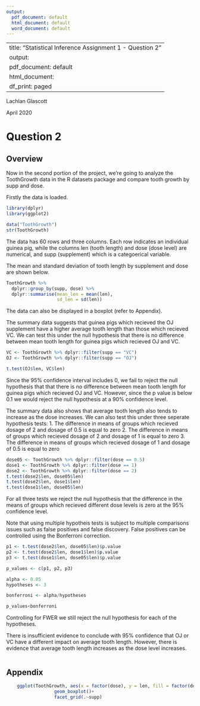 ---
output:
  pdf_document: default
  html_document: default
  word_document: default
---

---
title: "Statistical Inference Assignment 1 - Question 2"
output:
  pdf_document: default
  html_document:
    df_print: paged
---
Lachlan Glascott

April 2020

# Question 2

## Overview
Now in the second portion of the project, we're going to analyze the ToothGrowth data in the R datasets package and compare tooth growth by supp and dose.

Firstly the data is loaded.

```{r load, include=FALSE}
library(dplyr)
library(ggplot2)
```


```{r data}
data("ToothGrowth")
str(ToothGrowth)

```
The data has 60 rows and three columns. Each row indicates an individual guinea pig, while the columns len (tooth length) and dose (dose level) are numerical, and supp (supplement) which is a categoerical variable.

The mean and standard deviation of tooth length by supplement and dose are shown below. 

```{r tooth mean and sd}
ToothGrowth %>% 
  dplyr::group_by(supp, dose) %>% 
  dplyr::summarise(mean_len = mean(len),
                   sd_len = sd(len))

```

The data can also be displayed in a boxplot (refer to Appendix).

The summary data suggests that guinea pigs which recieved the OJ supplement have a higher average tooth length than those which recieved VC. We can test this under the null hypothesis that there is no difference between mean tooth length for guinea pigs which recieved OJ and VC.

```{r supp}
VC <- ToothGrowth %>% dplyr::filter(supp == "VC")
OJ <- ToothGrowth %>% dplyr::filter(supp == "OJ")

t.test(OJ$len, VC$len)

```

Since the 95% confidence interval includes 0, we fail to reject the null hypothesis that that there is no difference between mean tooth length for guinea pigs which recieved OJ and VC. However, since the p value is below 0.1 we would reject the null hypothesis at a 90% confidence level. 

The summary data also shows that average tooth length also tends to increase as the dose increases. We can also test this under three seperate hypothesis tests:
1. The difference in means of groups which recieved dosage of 2 and dosage of 0.5 is equal to zero
2. The difference in means of groups which recieved dosage of 2 and dosage of 1 is equal to zero
3. The difference in means of groups which recieved dosage of 1 and dosage of 0.5 is equal to zero

```{r dose}
dose05 <- ToothGrowth %>% dplyr::filter(dose == 0.5)
dose1 <- ToothGrowth %>% dplyr::filter(dose == 1)
dose2 <- ToothGrowth %>% dplyr::filter(dose == 2)
t.test(dose2$len, dose05$len)
t.test(dose2$len, dose1$len)
t.test(dose1$len, dose05$len)

```

For all three tests we reject the null hypothesis that the difference in the means of groups which recieved different dose levels is zero at the 95% confidence level. 

Note that using multiple hypotheis tests is subject to multiple comparisons issues such as false positives and false discovery. False positives can be controlled using the Bonferroni correction. 

```{r multiple comparisons}
p1 <- t.test(dose2$len, dose05$len)$p.value
p2 <- t.test(dose2$len, dose1$len)$p.value
p3 <- t.test(dose1$len, dose05$len)$p.value

p_values <- c(p1, p2, p3)

alpha <- 0.05
hypotheses <- 3

bonferroni <- alpha/hypotheses

p_values<bonferroni

```
Controlling for FWER we still reject the null hypothesis for each of the hypotheses. 

There is insufficient evidence to conclude with 95% confidence that OJ or VC have a different impact on average tooth length. However, there is evidence that average tooth length increases as the dose level increases. 

\pagebreak
```{r, echo=FALSE}
```
## Appendix

```{r boxplot}
    ggplot(ToothGrowth, aes(x = factor(dose), y = len, fill = factor(dose)))+
                  geom_boxplot()+
                  facet_grid(.~supp)
```

